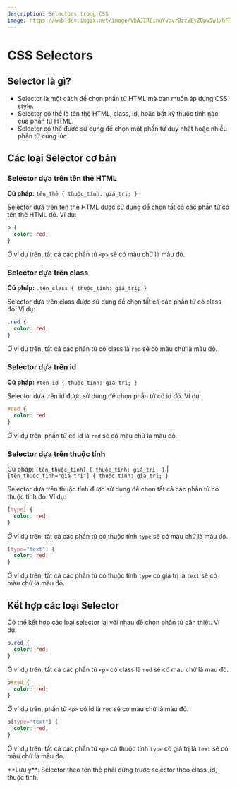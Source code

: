 ```yaml
---
description: Selectors trong CSS
image: https://web-dev.imgix.net/image/VbAJIREinuYvovrBzzvEyZOpw5w1/hFR4OOwyH5zWc5XUIcyu.svg
---
```



# CSS Selectors

## Selector là gì?

- Selector là một cách để chọn phần tử HTML mà bạn muốn áp dụng CSS style.
- Selector có thể là tên thẻ HTML, class, id, hoặc bất kỳ thuộc tính nào của phần tử HTML.
- Selector có thể được sử dụng để chọn một phần tử duy nhất hoặc nhiều phần tử cùng lúc.

## Các loại Selector cơ bản

### Selector dựa trên tên thẻ HTML

**Cú pháp:** `tên_thẻ { thuộc_tính: giá_trị; }`

Selector dựa trên tên thẻ HTML được sử dụng để chọn tất cả các phần tử có tên thẻ HTML đó. Ví dụ:

```css
p {
  color: red;
}
```

Ở ví dụ trên, tất cả các phần tử `<p>` sẽ có màu chữ là màu đỏ.

### Selector dựa trên class

**Cú pháp:** `.tên_class { thuộc_tính: giá_trị; }`

Selector dựa trên class được sử dụng để chọn tất cả các phần tử có class đó. Ví dụ:

```css
.red {
  color: red;
}
```

Ở ví dụ trên, tất cả các phần tử có class là `red` sẽ có màu chữ là màu đỏ.

### Selector dựa trên id

**Cú pháp:** `#tên_id { thuộc_tính: giá_trị; }`

Selector dựa trên id được sử dụng để chọn phần tử có id đó. Ví dụ:

```css
#red {
  color: red;
}
```

Ở ví dụ trên, phần tử có id là `red` sẽ có màu chữ là màu đỏ.

### Selector dựa trên thuộc tính

Cú pháp: `[tên_thuộc_tính] { thuộc_tính: giá_trị; }` | `[tên_thuộc_tính="giá_trị"] { thuộc_tính: giá_trị; }`

Selector dựa trên thuộc tính được sử dụng để chọn tất cả các phần tử có thuộc tính đó. Ví dụ:

```css
[type] {
  color: red;
}
```

Ở ví dụ trên, tất cả các phần tử có thuộc tính `type` sẽ có màu chữ là màu đỏ.

```css
[type="text"] {
  color: red;
}
```

Ở ví dụ trên, tất cả các phần tử có thuộc tính `type` có giá trị là `text` sẽ có màu chữ là màu đỏ.

## Kết hợp các loại Selector

Có thể kết hợp các loại selector lại với nhau để chọn phần tử cần thiết. Ví dụ:

```css
p.red {
  color: red;
}
```

Ở ví dụ trên, tất cả các phần tử `<p>` có class là `red` sẽ có màu chữ là màu đỏ.

```css
p#red {
  color: red;
}
```

Ở ví dụ trên, phần tử `<p>` có id là `red` sẽ có màu chữ là màu đỏ.

```css
p[type="text"] {
  color: red;
}
```

Ở ví dụ trên, tất cả các phần tử `<p>` có thuộc tính `type` có giá trị là `text` sẽ có màu chữ là màu đỏ.

<Callout>
  **Lưu ý**: Selector theo tên thẻ phải đứng trước selector theo class, id,
  thuộc tính.
</Callout>
